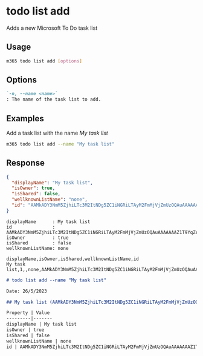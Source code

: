 
# todo list add

Adds a new Microsoft To Do task list

## Usage

```sh
m365 todo list add [options]
```

## Options

```md defintion-list
`-n, --name <name>`
: The name of the task list to add.
```

<Global />

## Examples

Add a task list with the name _My task list_

```sh
m365 todo list add --name "My task list"
```

## Response

<Tabs>
  <TabItem value="JSON">

  ```json
  {
    "displayName": "My task list",
    "isOwner": true,
    "isShared": false,
    "wellknownListName": "none",
    "id": "AAMkADY3NmM5ZjhiLTc3M2ItNDg5ZC1iNGRiLTAyM2FmMjVjZmUzOQAuAAAAAAAZ1T9YqZrvS66KkevskFAXAQBEMhhN5VK7RaaKpIc1KhMKAAAZ3e1AAAA="
  }
  ```

  </TabItem>
  <TabItem value="Text">

  ```text
  displayName      : My task list
  id               : AAMkADY3NmM5ZjhiLTc3M2ItNDg5ZC1iNGRiLTAyM2FmMjVjZmUzOQAuAAAAAAAZ1T9YqZrvS66KkevskFAXAQBEMhhN5VK7RaaKpIc1KhMKAAAZ3e1AAAA=
  isOwner          : true
  isShared         : false
  wellknownListName: none
  ```

  </TabItem>
  <TabItem value="CSV">

  ```csv
  displayName,isOwner,isShared,wellknownListName,id
  My task list,1,,none,AAMkADY3NmM5ZjhiLTc3M2ItNDg5ZC1iNGRiLTAyM2FmMjVjZmUzOQAuAAAAAAAZ1T9YqZrvS66KkevskFAXAQBEMhhN5VK7RaaKpIc1KhMKAAAZ3e1AAAA=
  ```

  </TabItem>
  <TabItem value="Markdown">

  ```md
  # todo list add --name "My task list"

  Date: 26/5/2023

  ## My task list (AAMkADY3NmM5ZjhiLTc3M2ItNDg5ZC1iNGRiLTAyM2FmMjVjZmUzOQAuAAAAAAAZ1T9YqZrvS66KkevskFAXAQBEMhhN5VK7RaaKpIc1KhMKAAAZ3e1AAAA=)
  
  Property | Value
  ---------|-------
  displayName | My task list
  isOwner | true
  isShared | false
  wellknownListName | none
  id | AAMkADY3NmM5ZjhiLTc3M2ItNDg5ZC1iNGRiLTAyM2FmMjVjZmUzOQAuAAAAAAAZ1T9YqZrvS66KkevskFAXAQBEMhhN5VK7RaaKpIc1KhMKAAAZ3e1AAAA=
  ```
  </TabItem>
</Tabs>
